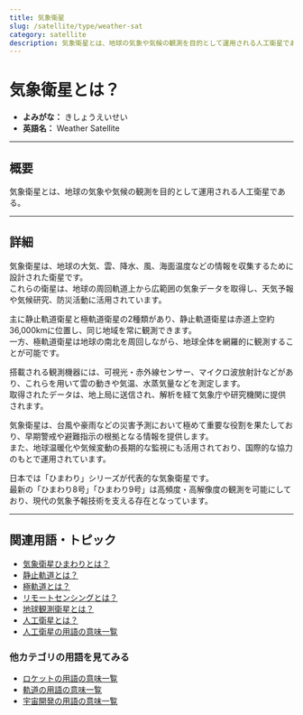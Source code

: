 ```yaml
---
title: 気象衛星
slug: /satellite/type/weather-sat
category: satellite
description: 気象衛星とは、地球の気象や気候の観測を目的として運用される人工衛星である。
---
```



<Head>
  <script type="application/ld+json">
    {`{
      "@context": "https://schema.org",
      "@type": "DefinedTerm",
      "name": "気象衛星",
      "inDefinedTermSet": "https://www.space-portal.org",
      "termCode": "satellite/type/weather-sat",
      "description": "気象衛星とは、地球の気象や気候の観測を目的として運用される人工衛星である。",
      "url": "https://www.space-portal.org/docs/satellite/type/weather-sat"
    }`}
  </script>
</Head>

# 気象衛星とは？

- **よみがな：** きしょうえいせい  
- **英語名：** Weather Satellite  

---

## 概要

気象衛星とは、地球の気象や気候の観測を目的として運用される人工衛星である。

---

## 詳細

気象衛星は、地球の大気、雲、降水、風、海面温度などの情報を収集するために設計された衛星です。  
これらの衛星は、地球の周回軌道上から広範囲の気象データを取得し、天気予報や気候研究、防災活動に活用されています。  

主に静止軌道衛星と極軌道衛星の2種類があり、静止軌道衛星は赤道上空約36,000kmに位置し、同じ地域を常に観測できます。  
一方、極軌道衛星は地球の南北を周回しながら、地球全体を網羅的に観測することが可能です。  

搭載される観測機器には、可視光・赤外線センサー、マイクロ波放射計などがあり、これらを用いて雲の動きや気温、水蒸気量などを測定します。  
取得されたデータは、地上局に送信され、解析を経て気象庁や研究機関に提供されます。  

気象衛星は、台風や豪雨などの災害予測において極めて重要な役割を果たしており、早期警戒や避難指示の根拠となる情報を提供します。  
また、地球温暖化や気候変動の長期的な監視にも活用されており、国際的な協力のもとで運用されています。  

日本では「ひまわり」シリーズが代表的な気象衛星です。  
最新の「ひまわり8号」「ひまわり9号」は高頻度・高解像度の観測を可能にしており、現代の気象予報技術を支える存在となっています。

---

## 関連用語・トピック

- [気象衛星ひまわりとは？](/docs/satellite/index/himawari/)  
- [静止軌道とは？](/docs/satellite/type/geostationary-sat/)  
- [極軌道とは？](/docs/orbit/type/polar-orbit/)  
- [リモートセンシングとは？](/docs/satellite/system/remote-sensing/)  
- [地球観測衛星とは？](/docs/satellite/type/earth-observation-sat/)
- [人工衛星とは？](/docs/satellite/satellite/)
- [人工衛星の用語の意味一覧](/docs/category/satellite/)

### 他カテゴリの用語を見てみる
- [ロケットの用語の意味一覧](/docs/category/rocket/)
- [軌道の用語の意味一覧](/docs/category/orbit/)
- [宇宙開発の用語の意味一覧](/docs/category/glossary/)
